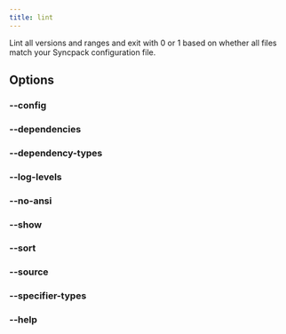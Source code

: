 ```yaml
---
title: lint
---
```



Lint all versions and ranges and exit with 0 or 1 based on whether all files match your Syncpack configuration file.

## Options

<QuoteFilters />

### --config <Badge text="<file-path>" />

<ConfigOption command="lint" />

### --dependencies <Badge text="<dependency-name-pattern>" />

<DependenciesOption command="lint" />

### --dependency-types <Badge text="<comma-separated-dependency-type-names>" />

<DependencyTypesOption command="lint" />

### --log-levels <Badge text="<comma-separated-log-level-names>" />

<LogLevelsOption command="lint" />

### --no-ansi

<NoAnsiOption command="lint" />

### --show <Badge text="<comma-separated-detail-names>" />

<ShowOption command="lint" />

### --sort <Badge text="<choice>" />

<SortOption command="lint" />

### --source <Badge text="<file-pattern>" />

<SourceOption command="lint" />

### --specifier-types <Badge text="<comma-separated-specifier-type-names>" />

<SpecifierTypesOption command="lint" />

### --help

<HelpOption command="lint" />
